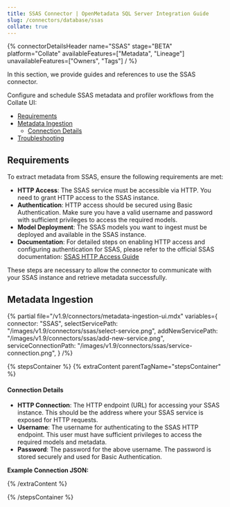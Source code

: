 ```yaml
---
title: SSAS Connector | OpenMetadata SQL Server Integration Guide
slug: /connectors/database/ssas
collate: true
---
```






{% connectorDetailsHeader
name="SSAS"
stage="BETA"
platform="Collate"
availableFeatures=["Metadata", "Lineage"]
unavailableFeatures=["Owners", "Tags"]
/ %}

In this section, we provide guides and references to use the SSAS connector.

Configure and schedule SSAS metadata and profiler workflows from the Collate UI:

- [Requirements](#requirements)
- [Metadata Ingestion](#metadata-ingestion)
    - [Connection Details](#connection-details)
- [Troubleshooting](/connectors/database/ssas/troubleshooting)


<IngestionModeTiles yamlPath="/snippets/connectors/database/ssas/yaml" />

## Requirements
To extract metadata from SSAS, ensure the following requirements are met:

- **HTTP Access**: The SSAS service must be accessible via HTTP. You need to grant HTTP access to the SSAS instance.
- **Authentication**: HTTP access should be secured using Basic Authentication. Make sure you have a valid username and password with sufficient privileges to access the required models.
- **Model Deployment**: The SSAS models you want to ingest must be deployed and available in the SSAS instance.
- **Documentation**: For detailed steps on enabling HTTP access and configuring authentication for SSAS, please refer to the official SSAS documentation: [SSAS HTTP Access Guide](https://learn.microsoft.com/en-us/analysis-services/instances/configure-http-access-to-analysis-services-on-iis-8-0?view=sql-analysis-services-2025)

These steps are necessary to allow the connector to communicate with your SSAS instance and retrieve metadata successfully.


## Metadata Ingestion

{% partial 
  file="/v1.9/connectors/metadata-ingestion-ui.mdx" 
  variables={
    connector: "SSAS", 
    selectServicePath: "/images/v1.9/connectors/ssas/select-service.png",
    addNewServicePath: "/images/v1.9/connectors/ssas/add-new-service.png",
    serviceConnectionPath: "/images/v1.9/connectors/ssas/service-connection.png",
} 
/%}

{% stepsContainer %}
{% extraContent parentTagName="stepsContainer" %}

#### Connection Details

- **HTTP Connection**: The HTTP endpoint (URL) for accessing your SSAS instance. This should be the address where your SSAS service is exposed for HTTP requests.
- **Username**: The username for authenticating to the SSAS HTTP endpoint. This user must have sufficient privileges to access the required models and metadata.
- **Password**: The password for the above username. The password is stored securely and used for Basic Authentication.

**Example Connection JSON:**


{% /extraContent %}

<TestConnection />

<ConfigureIngestion />

<IngestionScheduleAndDeploy />

{% /stepsContainer %}

